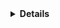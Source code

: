 <details>

<summary>
    <b>Details</b>
</summary>

<br />

`PersistentVolumes` can be configured to be expandable. This feature when set to `true`, allows the users to resize the volume by editing the corresponding `PersistentVolumeClaims` object.

This can become useful in case your storage usage grows and you want to resize the disk on-the-fly without having to resync data across PVCs.

To verify if your storage class allows volume expansion you can run:

```shell
kubectl get storageclass -o json | jq '.items[].allowVolumeExpansion'
true
```

In case it returns `false`, you can enable volume expansion capabilities for your storage class by running:

```shell
DEFAULT_STORAGE_CLASS=$(kubectl get storageclass -o=jsonpath='{.items[?(@.metadata.annotations.storageclass\.kubernetes\.io/is-default-class=="true")].metadata.name}')
kubectl patch storageclass "$DEFAULT_STORAGE_CLASS" -p '{"allowVolumeExpansion": true}'
storageclass.storage.k8s.io/gp2 patched
```

> N.B:
>  - expanding a persistent volume is a time consuming operation
>  - some platforms have a per-volume quota of one modification every 6 hours
>  - not all the volume types support this feature. Please take a look at the [official docs](https://kubernetes.io/docs/concepts/storage/storage-classes/#allow-volume-expansion) for more info

</details>
